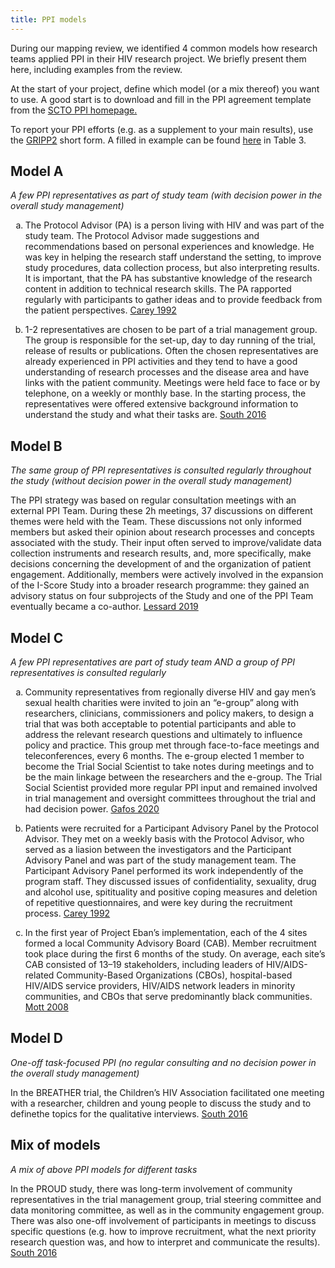 ```yaml
---
title: PPI models
---
```


During our mapping review, we identified 4 common models how research teams applied PPI in their HIV research project. We briefly present them here, including examples from the review.

At the start of your project, define which model (or a mix thereof) you want to use. A good start is to download and fill in the PPI agreement template from the <a href="https://www.scto.ch/en/patient-and-public-involvement/ppi-resources.html" target="_blank">SCTO PPI homepage.</a>

To report your PPI efforts (e.g. as a supplement to your main results), use the <a href="https://researchinvolvement.biomedcentral.com/articles/10.1186/s40900-017-0062-2/tables/2" target="_blank">GRIPP2</a> short form. A filled in example can be found
<a href="https://www.bmj.com/content/358/bmj.j3453" target="_blank">here</a> in Table 3.

## Model A

*A few PPI representatives as part of study team (with decision power in the overall study management)*

(a) The Protocol Advisor (PA) is a person living with HIV and was part of the study team. The  Protocol Advisor made suggestions and recommendations based on personal experiences and knowledge. He was key in helping the research staff understand the setting, to improve study procedures, data collection process, but also interpreting results. It is important, that the PA has substantive knowledge of the research content in addition to technical research skills. The PA rapported regularly with participants to gather ideas and to provide feedback from the patient perspectives.
<a href='https://tinyurl.com/Carey1992'>Carey 1992</a>

(b) 1-2 representatives are chosen to be part of a trial management group. The group is responsible for the set-up, day to day running of the trial, release of results or publications. Often the chosen representatives are already experienced in PPI activities and they tend to have a good understanding of research processes and the disease area and have links with the patient community. Meetings were held face to face or by telephone, on a weekly or monthly base. In the starting process, the representatives were offered extensive background information to understand the study and what their tasks are.
<a href='https://tinyurl.com/South2016'>South 2016</a>

## Model B

*The same group of PPI representatives is consulted regularly throughout the study (without decision power in the overall study management)*

The PPI strategy was based on regular consultation meetings with an external PPI Team. During these 2h meetings, 37 discussions on different themes were held with the Team. These discussions not only informed members but asked their opinion about research processes and concepts associated with the study. Their input often served to improve/validate data collection instruments and research results, and, more specifically, make decisions concerning the development of and the organization of patient engagement. Additionally, members were actively involved in the expansion of the I-Score Study into a broader research programme: they gained an advisory status on four subprojects of the Study and one of the PPI Team eventually became a co-author.
<a href='https://tinyurl.com/Lessard2019'>Lessard 2019</a>

## Model C

*A few PPI representatives are part of study team AND a group of PPI representatives is consulted regularly*

(a) Community representatives from regionally diverse HIV and gay men’s sexual health charities were invited to join an "e-group" along with researchers, clinicians, commissioners and policy makers, to design a trial that was both acceptable to potential participants and able to address the relevant research questions and ultimately to influence policy and practice. This group met through face-to-face meetings and teleconferences, every 6 months. The e-group elected 1 member to become the Trial Social Scientist to take notes during meetings and to be the main linkage between the researchers and the e-group. The Trial Social Scientist provided more regular PPI input and remained involved in trial management and oversight committees throughout the trial and had decision power.
<a href='https://tinyurl.com/Gafos2020'>Gafos 2020</a>

(b) Patients were recruited for a Participant Advisory Panel by the Protocol Advisor. They met on a weekly basis with the Protocol Advisor, who served as a liasion between the investigators and the Participant Advisory Panel and was part of the study management team. The Participant Advisory Panel performed its work independently of the program staff. They discussed issues of confidentiality, sexuality, drug and alcohol use, spitituality and positive coping measures and deletion of repetitive questionnaires, and were key during the recruitment process.
<a href='https://tinyurl.com/Carey1992'>Carey 1992</a>

(c) In the first year of Project Eban’s implementation, each of the 4 sites formed a local Community Advisory Board (CAB). Member recruitment took place during the first 6 months of the study. On average, each site’s CAB consisted of 13–19 stakeholders, including leaders of HIV/AIDS-related Community-Based Organizations (CBOs), hospital-based HIV/AIDS service providers, HIV/AIDS network leaders in minority communities, and CBOs that serve predominantly black communities.
<a href='https://tinyurl.com/MottCAB2008'>Mott 2008</a>

## Model D

*One-off task-focused PPI (no regular consulting and no decision power in the overall study management)*

In the BREATHER trial, the Children's HIV Association facilitated one meeting with a researcher, children and young people to discuss the study and to definethe  topics for the qualitative interviews.
<a href='https://tinyurl.com/South2016'>South 2016</a>

## Mix of models

*A mix of above PPI models for different tasks*

In the PROUD study, there was long-term involvement of community representatives in the trial management group, trial steering committee and data monitoring committee, as well as in the community engagement group. There was also one-off involvement of participants in meetings to discuss specific questions (e.g. how to improve recruitment, what the next priority research question was, and how to interpret and communicate the results).
<a href='https://tinyurl.com/South2016'>South 2016</a>